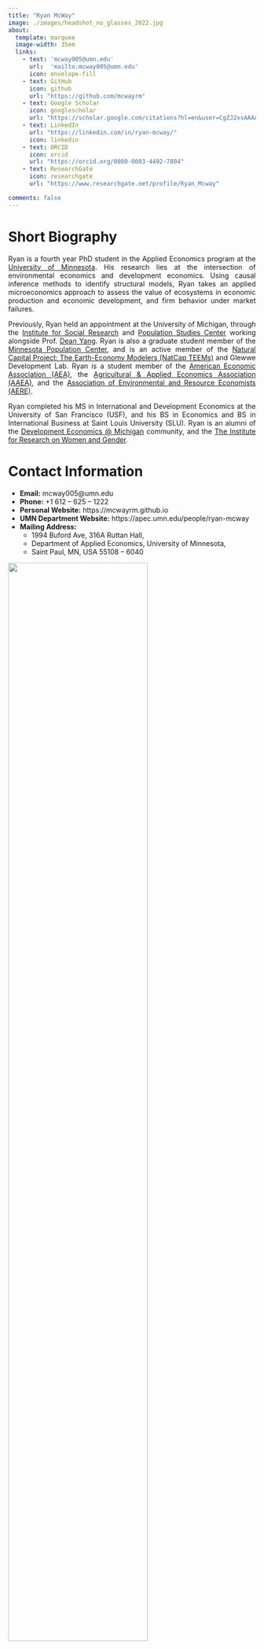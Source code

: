 ```yaml
---
title: "Ryan McWay"
image: ./images/headshot_no_glasses_2022.jpg
about:
  template: marquee
  image-width: 35em
  links:
    - text: 'mcway005@umn.edu'
      url:  'mailto:mcway005@umn.edu'
      icon: envelope-fill
    - text: GitHub
      icon: github
      url: "https://github.com/mcwayrm"
    - text: Google Scholar
      icon: googlescholar
      url: "https://scholar.google.com/citations?hl=en&user=CgZJ2xsAAAAJ&view_op=list_works&gmla=AJsN-F7FujaXp6tYphdvaoJsNFjHQkZJv7xA1frKa9u_Kk2GY79eS5jMBkUgxx8yO3x8lqwQVjIGH7FijMlUv72eOB37qsycaSQKiw60T56jsLjHCf3jE1A"
    - text: LinkedIn
      url: "https://linkedin.com/in/ryan-mcway/"
      icon: linkedin
    - text: ORCID
      icon: orcid
      url: "https://orcid.org/0000-0003-4492-7804"
    - text: ResearchGate
      icon: researchgate
      url: "https://www.researchgate.net/profile/Ryan_Mcway"

comments: false
---
```



# Short Biography

<div style="text-align: justify">

Ryan is a fourth year PhD student in the Applied Economics program at the [University of Minnesota](https://apec.umn.edu/people/ryan-mcway). 
His research lies at the intersection of environmental economics and development economics. Using causal inference methods to identify structural models, Ryan takes an applied microeconomics approach to assess the value of ecosystems in economic production and economic development, and firm behavior under market failures.
 <!-- While his primary fields lie within environment and development, Ryan more broadly studies questions within applied microeconomics related to behavioral economics and urban economics topics. Ryan works with both observational and primary data, with extensive past and on-going fieldwork for primary data collection. -->

<!-- He is currently a research assistant working with Prof. [Chengyan Yue](https://horticulture.umn.edu/people/chengyan-yue) studying applications in neuroeconomics.  -->
Previously, Ryan held an appointment at the University of Michigan, through the [Institute for Social Research](https://isr.umich.edu/) and [Population Studies Center](https://www.psc.isr.umich.edu/people/staff.html) working alongside Prof. [Dean Yang](https://sites.lsa.umich.edu/deanyang/). 
Ryan is also a graduate student member of the [Minnesota Population Center](https://pop.umn.edu/people/ryan-mcway), and is an active member of the [Natural Capital Project: The Earth-Economy Modelers (NatCap TEEMs)](https://johnsonpolaskylab.umn.edu/lab-team) and Glewwe Development Lab. 
Ryan is a student member of the [American Economic Association (AEA)](https://www.aeaweb.org/), the [Agricultural & Applied Economics Association (AAEA)](https://www.aaea.org/), and the [Association of Environmental and Resource Economists (AERE)](https://www.aere.org/).

Ryan completed his MS in International and Development Economics at the University of San Francisco (USF), and his BS in Economics and BS in International Business at Saint Louis University (SLU). 
Ryan is an alumni of the [Development Economics @ Michigan](https://devecon.umich.edu/people/alumni/) community, and the [The Institute for Research on Women and Gender](https://irwg.umich.edu/content/ryan-mcway).

</div>

# Contact Information

- **Email:** mcway005@umn.edu
- **Phone:** +1 612 -- 625 -- 1222
- **Personal Website:** https://mcwayrm.github.io
- **UMN Department Website:** https://apec.umn.edu/people/ryan-mcway
- **Mailing Address:** 
  - 1994 Buford Ave, 316A Ruttan Hall, 
  -  Department of Applied Economics, University of Minnesota, 
  - Saint Paul, MN, USA 55108 -- 6040




<img src="/images/brac_fieldwork.jpg" width="75%">



<!-- 
  osf              : "https://osf.io/s93vq/"
  ssrn             : "https://papers.ssrn.com/sol3/cf_dev/AbsByAuth.cfm?per_id=4423972"
  publons          : "https://www.webofscience.com/wos/author/record/2999401"
  academia         : "https://umich.academia.edu/RyanMcWay"
  repec            : "https://ideas.repec.org/f/pmc334.html" -->